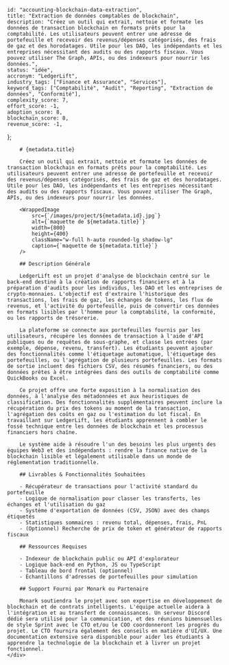 
    
    id: "accounting-blockchain-data-extraction",
    title: "Extraction de données comptables de blockchain",
    description: "Créez un outil qui extrait, nettoie et formate les données de transaction blockchain en formats prêts pour la comptabilité. Les utilisateurs peuvent entrer une adresse de portefeuille et recevoir des revenus/dépenses catégorisés, des frais de gaz et des horodatages. Utile pour les DAO, les indépendants et les entreprises nécessitant des audits ou des rapports fiscaux. Vous pouvez utiliser The Graph, APIs, ou des indexeurs pour nourrir les données.",
    status: "idée",
    accronym: "LedgerLift",
    industry_tags: ["Finance et Assurance", "Services"],
    keyword_tags: ["Comptabilité", "Audit", "Reporting", "Extraction de données", "Conformité"],
    complexity_score: 7,
    effort_score: -1,
    adoption_score: 8,
    blockchain_score: 8,
    revenue_score: -1,
};

<div className="flex">
    <div className="hidden sticky top-0">
        <ProjectMetadata metadata={metadata} />
    </div>
    <div className="w-full">

        # {metadata.title}

        Créez un outil qui extrait, nettoie et formate les données de transaction blockchain en formats prêts pour la comptabilité. Les utilisateurs peuvent entrer une adresse de portefeuille et recevoir des revenus/dépenses catégorisés, des frais de gaz et des horodatages. Utile pour les DAO, les indépendants et les entreprises nécessitant des audits ou des rapports fiscaux. Vous pouvez utiliser The Graph, APIs, ou des indexeurs pour nourrir les données.

        <WrappedImage
            src={`/images/project/${metadata.id}.jpg`}
            alt={`maquette de ${metadata.title}`}
            width={800}
            height={400}
            className="w-full h-auto rounded-lg shadow-lg"
            caption={`maquette de ${metadata.title}`}
        />

        ## Description Générale

        LedgerLift est un projet d'analyse de blockchain centré sur le back-end destiné à la création de rapports financiers et à la préparation d'audits pour les individus, les DAO et les entreprises de crypto-monnaies. L'objectif est d'extraire l'historique des transactions, les frais de gaz, les échanges de tokens, les flux de revenus, et l'activité du portefeuille, puis de convertir ces données en formats lisibles par l'homme pour la comptabilité, la conformité, ou les rapports de trésorerie.

        La plateforme se connecte aux portefeuilles fournis par les utilisateurs, récupère les données de transaction à l'aide d'API publiques ou de requêtes de sous-graphe, et classe les entrées (par exemple, dépense, revenu, transfert). Les étudiants peuvent ajouter des fonctionnalités comme l'étiquetage automatique, l'étiquetage des portefeuilles, ou l'agrégation de plusieurs portefeuilles. Les formats de sortie incluent des fichiers CSV, des résumés financiers, ou des données prêtes à être intégrées dans des outils de comptabilité comme QuickBooks ou Excel.

        Ce projet offre une forte exposition à la normalisation des données, à l'analyse des métadonnées et aux heuristiques de classification. Des fonctionnalités supplémentaires peuvent inclure la récupération du prix des tokens au moment de la transaction, l'agrégation des coûts en gaz ou l'estimation du lot fiscal. En travaillant sur LedgerLift, les étudiants apprennent à combler le fossé technique entre les données de blockchain et les processus financiers hors chaîne.

        Le système aide à résoudre l'un des besoins les plus urgents des équipes Web3 et des indépendants : rendre la finance native de la blockchain lisible et légalement utilisable dans un monde de réglementation traditionnelle.

        ## Livrables & Fonctionnalités Souhaitées

        - Récupérateur de transactions pour l'activité standard du portefeuille
        - Logique de normalisation pour classer les transferts, les échanges et l'utilisation du gaz
        - Système d'exportation de données (CSV, JSON) avec des champs étiquetés
        - Statistiques sommaires : revenu total, dépenses, frais, PnL
        - (Optionnel) Recherche de prix de token et générateur de rapports fiscaux

        ## Ressources Requises

        - Indexeur de blockchain public ou API d'explorateur
        - Logique back-end en Python, JS ou TypeScript
        - Tableau de bord frontal (optionnel)
        - Échantillons d'adresses de portefeuilles pour simulation

        ## Support Fourni par Monark ou Partenaire

        Monark soutiendra le projet avec son expertise en développement de blockchain et de contrats intelligents. L'équipe actuelle aidera à l'intégration et au transfert de connaissances. Un serveur Discord dédié sera utilisé pour la communication, et des réunions bimensuelles de style Sprint avec le CTO et/ou le COO coordonneront les progrès du projet. Le CTO fournira également des conseils en matière d'UI/UX. Une documentation extensive sera disponible pour aider les étudiants à apprendre la technologie de la blockchain et à livrer un projet fonctionnel.
    </div>
</div>